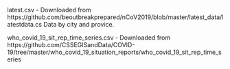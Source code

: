 latest.csv - Downloaded from https://github.com/beoutbreakprepared/nCoV2019/blob/master/latest_data/latestdata.cs
  Data by city and provice.
  
who_covid_19_sit_rep_time_series.csv - Downloaded from https://github.com/CSSEGISandData/COVID-19/tree/master/who_covid_19_situation_reports/who_covid_19_sit_rep_time_series
